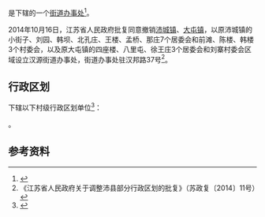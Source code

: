 {{中国乡级行政区|32/03/22/004/000}}

'''{{PAGENAMEBASE}}'''是{{PRC admin/fullname|32/03/22/004/000|3}}下辖的一个[[街道办事处|街道办事处]]<ref>{{PRC admin/ref sgc|{{PRC admin/parent|32/03/22/004/000}}}}</ref>。

2014年10月16日，江苏省人民政府批复同意撤销[[沛城镇|沛城镇]]、[[大屯镇_(沛县)|大屯镇]]，以原沛城镇的小街子、刘园、韩坝、北孔庄、王楼、孟桥、那庄7个居委会和前滩、陈楼、韩楼3个村委会，以及原大屯镇的四座楼、八里屯、徐王庄3个居委会和刘寨村委会区域设立汉源街道办事处，街道办事处驻汉邦路37号<ref>《江苏省人民政府关于调整沛县部分行政区划的批复》（苏政复〔2014〕11号）</ref>。

== 行政区划 ==
{{PAGENAMEBASE}}下辖以下村级行政区划单位<ref>{{PRC admin/ref sgc|32/03/22/004/000}}</ref>：

{{PRC admin/children|32/03/22/004/000}}。

== 参考资料 ==
{{reflist}}

{{江苏行政区划小作品}}
{{PRC admin/navcat|32/03/22/004/000}}
